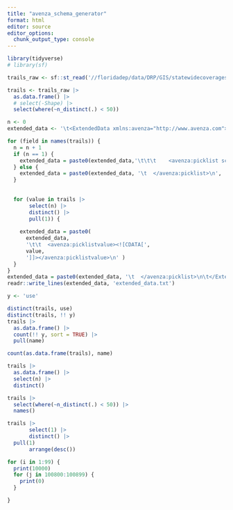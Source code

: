 ```yaml
---
title: "avenza_schema_generator"
format: html
editor: source
editor_options: 
  chunk_output_type: console
---
```



```r
library(tidyverse)
# library(sf)

trails_raw <- sf::st_read('//floridadep/data/DRP/GIS/statewidecoverages/FloridaStateParksGIS.gdb', layer = 'Trails_Statewide')

trails <- trails_raw |> 
  as.data.frame() |> 
  # select(-Shape) |>
  select(where(~n_distinct(.) < 50))
```

```r
n <- 0
extended_data <- '\t<ExtendedData xmlns:avenza="http://www.avenza.com">\n'

for (field in names(trails)) {
  n = n + 1
  if (n == 1) {
    extended_data = paste0(extended_data,'\t\t\t    <avenza:picklist schemaUrl="schema0" avenza:field="', field,'">\n' )
  } else {
    extended_data = paste0(extended_data, '\t  </avenza:picklist>\n', '\t    <avenza:picklist schemaUrl="schema0" avenza:field="', field,'">\n' )
  }
  
  
  for (value in trails |>
       select(n) |>
       distinct() |>
       pull(1)) {
    
    extended_data = paste0(
      extended_data,
      '\t\t  <avenza:picklistvalue><![CDATA[',
      value,
      ']]></avenza:picklistvalue>\n' )
  }
}
extended_data = paste0(extended_data, '\t  </avenza:picklist>\n\t</ExtendedData>')
readr::write_lines(extended_data, 'extended_data.txt')
```

```r
y <- 'use'

distinct(trails, use)
distinct(trails, !! y)
trails |>
  as.data.frame() |>
  count(!! y, sort = TRUE) |>
  pull(name)

count(as.data.frame(trails), name)

trails |>
  as.data.frame() |>
  select(n) |>
  distinct()

trails |>
  select(where(~n_distinct(.) < 50)) |> 
  names()

trails |>
       select(1) |>
       distinct() |>
  pull(1)
       arrange(desc())
```

```r
for (i in 1:99) {
  print(10000)
  for (j in 100800:100899) {
    print(0)
  }

}

```

